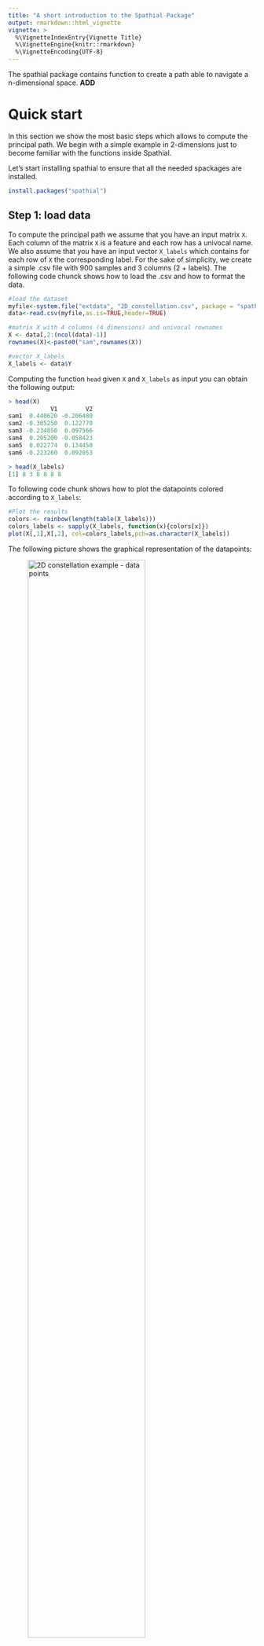 ```yaml
---
title: "A short introduction to the Spathial Package"
output: rmarkdown::html_vignette
vignette: >
  %\VignetteIndexEntry{Vignette Title}
  %\VignetteEngine{knitr::rmarkdown}
  %\VignetteEncoding{UTF-8}
---
```

The spathial package contains function to create a path able to navigate a n-dimensional space. __ADD__

# Quick start
In this section we show the most basic steps which allows to compute the principal path. We begin with a simple example in 2-dimensions just to become familiar with the functions inside Spathial. 

Let's start installing spathial to ensure that all the needed spackages are installed.

```r
install.packages("spathial")
```

## Step 1: load data
To compute the principal path we assume that you have an input matrix ```X```. Each column of the matrix ```X``` is a feature and each row has a univocal name. We also assume that you have an input vector ```X_labels``` which contains for each row of ```X``` the corresponding label. For the sake of simplicity, we create a simple .csv file with 900 samples and 3 columns (2 + labels). The following code chunck shows how to load the .csv and how to format the data.

```r
#load the dataset
myfile<-system.file("extdata", "2D_constellation.csv", package = "spathial")
data<-read.csv(myfile,as.is=TRUE,header=TRUE)

#matrix X with 4 columns (4 dimensions) and univocal rownames
X <- data[,2:(ncol(data)-1)]
rownames(X)<-paste0("sam",rownames(X))

#vector X_labels
X_labels <- data$Y
```

Computing the function ```head``` given ```X``` and ```X_labels``` as input you can obtain the following output:

```r
> head(X)
            V1        V2
sam1  0.440620 -0.206480
sam2 -0.305250  0.122770
sam3 -0.234850  0.097566
sam4  0.205200 -0.058423
sam5  0.022774  0.134450
sam6 -0.223260  0.092053

> head(X_labels)
[1] 8 3 8 8 8 8
```

To following code chunk shows how to plot the datapoints colored according to ```X_labels```:

```r
#Plot the results
colors <- rainbow(length(table(X_labels)))
colors_labels <- sapply(X_labels, function(x){colors[x]})
plot(X[,1],X[,2], col=colors_labels,pch=as.character(X_labels))
```

The following picture shows the graphical representation of the datapoints:

![_2D constellation example - data points_](figures/2D_constellation/datapoints.png){width=75%}

## Step 2: select the boundaries
The fist step to compute the principal path consists in selecting the starting and the ending points. The package spathial gives you the function ```spathialBoundaryIds``` which takes as input the matrix ```X```, the corresponding labels ```X_labels``` and the parameters ```mode```, ```from``` and ```to```.

The parameter ```mode``` has to assume one the following values:

* __1__ _(default)_: the user can randomly choose the starting and the ending points directly from the 2D representations of the data points. In this case the values of the parameters ```from``` and ```to``` are not considered.
* __2__: the starting point is the centroid of all the data points labelled as the parameter ```from```, while the ending point is the centroid of all the data points labelled as the parameter ```to```.
* __3__: the starting point is the data point with the univocal rowname equal to the parameter ```from``` while the ending point is the data point with the univocal rowname equal to the parameter ```to```.

The output of the function ```spathialBoundaryIds``` is a list with the following content:

* __X__: the initial input matrix ```X``` plus the starting and the ending points;   
* __X_labels__: the initial vector ```X_labels``` inclusive of the labels of the starting and the ending points; 
* __boundary_ids__: the rowname of the starting and the ending points.

__N.B.__ The matrix ```X``` and the vector ```X_labels``` change only when ```mode=2``` (the resulting matrix and vector have two additional elements, corresponding to the centroids).

The following code chuncks show how to use the function ```spathialBoundaryIds```, with different values of the parameter ```mode```, and how to extract the output:

```r
#mode=1
boundary_init <- spathial::spathialBoundaryIds(X, X_labels, mode=1)
```

```r
#mode=2
boundary_init <- spathial::spathialBoundaryIds(X, X_labels, mode=2, from=3, to=6)
```

```r
#mode=3
boundary_init <- spathial::spathialBoundaryIds(X, X_labels, mode=3, from="sam123", to="sam456")
```

```r
#take the output from the variable boundary_init
boundary_ids <- boundary_init$boundary_ids
X <- boundary_init$X
X_labels <- boundary_init$X_labels
```

```r
#Plot the results
boundaries <- X[which(rownames(X) == boundary_ids[1] | rownames(X) == boundary_ids[2]),]
plot(X[,1],X[,2], col=colors_labels, pch=as.character(X_labels))
points(boundaries[,1],boundaries[,2], pch="x",col="black",cex=4)
```

The following picture shows the boundaries when ```mode=2```, ```from=3``` and ```to=6```:

![_2D constellation example - boundaries_](figures/2D_constellation/boundaries.png){width=75%}

## Step 3: prefiltering (optional)
The principal path is an algorithm intrinsically global. If you are searching for a path which does not involve the whole dataset, you can perform the function ```spathialPrefiltering```  before the principal path algorithm is applied, otherwise this filtering procedure is not due.

The function ```spathialPrefiltering``` takes as input the matrix ```X```, the corresponding labels ```X_labels``` and the boundaries ```boundary_ids``` which are the result of the function ```spathialBoundaryIds```.

The output of the function ```spathialPrefiltering``` is a list with the following content:

* __mask__: the indexes of the samples to preserve;   
* __boundary_ids_filtered__: the rowname of the starting and the ending points.

The following code chunck shows how to use the function ```spathialPrefiltering``` and how to extract the output:

```r
# Prefilter data
filter_res <- spathial::spathialPrefiltering(X, X_labels, boundary_ids)
mask <- filter_res$mask
boundary_ids <- filter_res$boundary_ids

#Plot the results
boundaries <- X[which(rownames(X) == boundary_ids[1] | rownames(X) == boundary_ids[2]),]
X_garbage <- X[!mask,]

plot(X[,1],X[,2], col=colors_labels, pch=as.character(X_labels))
points(boundaries[,1],boundaries[,2], pch="x",col="black",cex=4)
points(X_garbage[,1],X_garbage[,2], col="gray", pch=4)
```

The following picture shows the result of the plot:

![_2D constellation example - prefiltering_](figures/2D_constellation/prefiltering.png){width=75%}

## Step 4: principal path
The function ```spathialWay``` computes the principal path algorithm and gives as output the principal path points. It takes as input the matrix ```X```, the labels ```X_labels```, the boundaries ```boundary_ids``` and the parameters ```NC``` and ```neighbors```. 
```NC``` is the desired number of waypoints of the resulting principal path. For example, given ```NC=10``` the resulting principal path will be composed of 10 waypoints plus the starting and the ending points. 

For the sake of simplicity, in this section we discuss only the simple version with ```neighbors=0```, which is the default value. We discuss more complex examples in the next section.

The output of the function ```spathialWay``` is a list with the following content:

* __ppath__: the waypoints of the principal path;   
* __perturbed_paths__: the waypoints of all the perturbed paths.

With ```neighbors=0``` the value of the output ```perturbed_path``` will be always equal to ```NULL```.

The following code chuncks show how to use the function ```spathialWay```, with or without prefiltering, and how to extract the output:

```r
# Compute principal path without prefiltering
NC <- 50
spathial_res <- spathial::spathialWay(X, X_labels, boundary_ids, NC, neighbors = 0)
```

```r
# Compute principal path after prefiltering
X_filtered <- X[mask,]
X_labels_filtered <- X_labels[mask]
NC <- 50
spathial_res <- spathial::spathialWay(X_filtered, X_labels_filtered, boundary_ids, NC, neighbors = 0)
```

The next subsection shows hot to use the result ```spathial_res```.

## Step 5: understanding the results
The package Spathial includes three different functions to understand the output of the principal path algorithm: ```spathialPlot```, ```spathialLables``` and ```spathialStatistics```. The following subsections describe what they do and how to use each of them.

### Plot principal path
The function ```spathialPlot``` plots the principal path together with all the data points (filtered and not) and the boundaries. The function takes as input the matrix ```X``` (the initial version), the vector ```X_labels```, the boundaries ```boundary_ids```, the output of the principal path algorithm ```spathial_res```, the parameter ```perplexity value``` (default 30) and the parameter ```mask``` which is one of the result of the prefiltering and it is ```NULL``` when the prefiltering is not computed.
When the input matrix ```X``` has more than 2 columns, the function reduce the dimension of the space from N (>2) to 2 using the t-SNE algorithm.

The following code chuncks show hot to use the function ```spathialPlot``` with the principal path generated during the previous step (with and without prefiltering):

```r
#Plot principal path with prefiltering - mask not NULL
spathial::spathialPlot(X, X_labels, boundary_ids, spathial_res, perplexity_value=30, mask)

#Plot principal path without prefiltering - mask NULL
spathial::spathialPlot(X, X_labels, boundary_ids, spathial_res, perplexity_value=30)
```

The following pictures show the output of the function ```spathialPlot``` for both the examples:

![_2D constellation example - principal path without prefiltering_](figures/2D_constellation/pp_no_prefiltering.png){width=75%}


![2D constellation example - principal path with prefiltering](figures/2D_constellation/pp_prefiltering.png){width=75%}

### Compute lables with Knn
The function ```spathialLables``` assignes to each waypoints of the principal path a lables considering the labels of the nearest point in the data space. This type of analysis can be useful when you want to verify if the path moves respecting a specific evolution. The function takes as input the matrix ```X``` (which is composed only by the preserved samples if you compute the prefiltering), the vector ```X_labels``` and the output of the principal path algorithm ```spathial_res```. The output are the labels for each waypoints of the principal path.

The following code chuncks show how to use the function ```spathialLabels``` and how to plot the result:

```r
#Matrix X not filtered
ppath_labels <- spathial::spathialLabels(X, X_labels, spathial_res)
#Plot the results
ppath_labels <- as.vector(ppath_labels)
colors_labels_ppath <- sapply(ppath_labels, function(y){colors[as.integer(y)]})
plot(c(1:length(ppath_labels)), c(ppath_labels), col=colors_labels_ppath, pch=as.character(ppath_labels))
```

```r
#Matrix X filtered
#Labels for each waypoint with knn
ppath_labels <- spathial::spathialLabels(X_filtered, X_labels_filtered, spathial_res)

#Plot the results
ppath_labels<- as.vector(ppath_labels)
colors_labels_ppath <- sapply(ppath_labels, function(y){colors[as.integer(y)]})
plot(c(1:length(ppath_labels)), c(ppath_labels), col=colors_labels_ppath, pch=as.character(ppath_labels))
```

The following pictures show the labels for each waypoint for both the previous examples:

![_2D constellation example - labels of the principal path without prefiltering_](figures/2D_constellation/labels_no_prefiltering.png){width=75%}


![_2D constellation example - labels of the principal path with prefiltering_](figures/2D_constellation/labels.png){width=75%}

### Compute the statistics
The function ```spathialStatistics``` returns some statistics related to result of the principal path algorithm ```spathial_res```.
In particular, here we want to focus on how much each feature (a coordinate of the N-dimensional space) is involved along the evolution of the principal path. 

For this reason, the output of the function ```spathialStatistics``` is a list with the following content:

* __correlations__;
* __fisher_correlations__; gives for each f
* __rank_scores__.

Given the simplified scenario where the parameter ```neighbors``` of the function ```spathialWay``` is always equal to ```0```, the output of the function ```spathialStatistics``` is simplified as follow:

* __correlations__: gives for each features the correlation value with the evolution of the principal path;
* __fisher_correlations__: NULL;
* __rank_scores__: NULL.

The following code chuncks show how to use the function ```spathialStatistics``` and how to plot the results:

```r
#Statistics about each feature of the path
statistics <- spathial::spathialStatistics(spathial_res)
```

```r
#Plot the results
corr_values <- as.numeric(unlist(statistics$correlations))

sub_correlation_matrix <- matrix(data=0, nrow = (length(corr_values)), ncol = 1)
colnames(sub_correlation_matrix) <- "pp"
rownames(sub_correlation_matrix) <- colnames(X)
sub_correlation_matrix[,ncol(sub_correlation_matrix)] <- corr_values

library(corrplot)
library(RColorBrewer)
corrplot(sub_correlation_matrix, method="circle", is.corr=FALSE, cl.pos = "r", cl.ratio = 1, cl.lim = c(-1,1))
```

The following pictures show how much each feature is correlated with the evolution of the principal path (for both the principath paths with and without prefiltering):

![_2D constellation example - correlation features/evolution without prefiltering_](figures/2D_constellation/correlations_no_prefiltering.png){width=35%} 

![_2D constellation example - correlation features/evolution with prefiltering_](figures/2D_constellation/correlations_prefiltering.png){width=35%}


__N.B.__: all the other blocks are intentionally blank, beacuse not interesting for our goal.

#A slightly more complex example
In this section we show another example with more than 2-dimensions. In this case our input matrix ```X``` is a reduced version of the TCGA Liver Cancer dataset which is composed only by the 100 features (genes) with the highest variance. The vector ```X_labels``` contains the information about the patiens. In particular, the label is 2 when the patiens is healthy, 1 otherwise.

In this case, the aim of the example is to navigate the space fram the centroid of the healthy patients to the centroid of the unhealthy patients in order to gradually morphing from one health state to the other.

The prefiltering won't be executed since we are searching for a global solution.

The following code chuncks show how to compute the principal path algorithm:

```r
#Load data
myfile<-system.file("extdata", "liver_tcga_example1.csv", package = "spathial")
data<-read.csv(myfile,as.is=TRUE,header=TRUE)
X <- data[,2:(dim(data)[2]-1)]
X_labels <- data[,dim(data)[2]]
rownames(X)<-data[,1]

# Choose the starting and the ending points
boundary_init <- spathial::spathialBoundaryIds(X, X_labels, mode=2, from=2, to=1)#from="TCGA-DD-A39W-11A-11R-A213-07", to="TCGA-G3-AAV2-01A-11R-A37K-07")
boundary_ids <- boundary_init$boundary_ids
X <- boundary_init$X
X_labels <- boundary_init$X_labels

# Compute spathial
NC <- 50
spathial_res <- spathial::spathialWay(X, X_labels, boundary_ids, NC, neighbors = 0)
```
What follow is the code to analize the results:

```r
#Labels for each waypoint with knn
ppath_labels <- spathial::spathialLabels(X, X_labels, spathial_res)

#Plot the path in 2D using Rtsne
spathial::spathialPlot(X, X_labels, boundary_ids, spathial_res, perplexity_value=30)

#Correlation along the path
spathial::statistics <- spathialStatistics(spathial_res)
```
The result of the ```spathialLabels``` function can be plotted with the following script:

```r
ppath_labels <- as.vector(ppath_labels)
colors <- rainbow(length(table(X_labels)))
colors_labels_ppath <- sapply(ppath_labels, function(y){colors[as.integer(y)]})
plot(c(1:length(ppath_labels)), c(ppath_labels), col=colors_labels_ppath, pch=as.character(ppath_labels))
```

The following pictures shows the labels of the principal path and the result of the function ```spathialPlot```:

![_Liver example: principal path labels_](figures/liver_tcga_singlepath/labels.png){width=50%}

![_Liver example: principal path_](figures/liver_tcga_singlepath/pp_plot.png){width=50%}

In this case, the statistics are particular interesting. 
In fact, they contains information about the correlation between each feature (genes) of the principal path and a vector from 1 to NC+2 (where NC is the number of waypoints) and help to find the genes particularly involved with the evolution from the healthy to the unhealthy state.

The following code chunck show how to plot the 20 features more involved in the evolution:

```r
corr_values <- as.numeric(unlist(statistics$correlations))
arg_sort <- rank(-abs(corr_values))
indexes <- which(arg_sort < 20)

sub_correlation_matrix <- matrix(data=0, nrow = (length(indexes)), ncol = 1)
colnames(sub_correlation_matrix) <- "pp"
rownames(sub_correlation_matrix) <- colnames(X[indexes])
sub_correlation_matrix[,ncol(sub_correlation_matrix)] <- corr_values[indexes]

library(corrplot)
library(RColorBrewer)
corrplot(sub_correlation_matrix, method="circle", is.corr=FALSE, cl.pos = "r", cl.ratio = 1, cl.lim = c(-1,1))

```

The following picture shows the corresponding output:

![_Liver example: correlation feature/evolution_](figures/liver_tcga_singlepath/correlation.png){width=50%}

This picture identifies the genes that could be particolarly involved during the evolution from healthy to unhealthy. 

#How to work with high-dimensional data
When you want to work with high dimensional data, one of the problems that could occur is the overfitting. This means that the principal path algorithm could find a lot of different features all correlated with the evolution from the starting point to the ending one. 

If you are interested in finding a restricted group of features which are very correlated with the evolution, we suggest to use a more complex version of the function ```spathialWay```. It takes as input the parameter ```neighbour > 0``` and perform a refined version of the principal path algorithm.

The following picture graphically explain how this version of the function ```spathialWay``` works when ```neighbour = 2```:

![_Graphical examplanetion of the perturbed path_](figures/liver_tcga_multipath/simple_multipath_example.png){width=50%}

It selects the ```neighbour``` nearest data points to the starting and the ending points and computes the principal path algorithm for each combination. This refined procedure allows to compute ```neighbour*neighbour``` paths: one of them is the normal principal path and the others can be considered as perturbation of the first one.

The correlation can now be computed as mean of the correlations of each path. In this case, the statistics output is enriched with the ```fisher_correlations``` and the ```rank_scores``` parameters.

The following code chunck shows an example of the ```spathialWay``` function with ```neighbour = 1``` and the same dataset of the previous example:

```r
####Load input data
myfile<-system.file("extdata", "liver_tcga_example1.csv", package = "spathial")
data<-read.csv(myfile,as.is=TRUE,header=TRUE)
X <- data[,2:(ncol(data)-1)]
rownames(X)<-paste0("sam",rownames(X))
X_labels <- data$Y

#### Choose the starting and the ending points
boundary_init <- spathialBoundaryIds(X, X_labels, mode=2, from=2, to=1)
boundary_ids <- boundary_init$boundary_ids
X <- boundary_init$X
X_labels <- boundary_init$X_labels

# Compute spathial
NC <- 50
spathial_res <- spathialWay(X, X_labels, boundary_ids, NC, neighbors = 1)

#Plot the path in 2D using Rtsne
spathialPlot(X, X_labels, boundary_ids, spathial_res, perplexity_value=30)

# ####Correlation along the path
statistics <- spathialStatistics(spathial_res)

#Plot the results
corr_values <- as.numeric(unlist(statistics$correlations))
arg_sort <- rank(-abs(corr_values))
indexes <- which(arg_sort < 20)

sub_correlation_matrix <- matrix(data=0, nrow = (length(indexes)), ncol = 1)
colnames(sub_correlation_matrix) <- "pp"
rownames(sub_correlation_matrix) <- colnames(X[indexes])
sub_correlation_matrix[,ncol(sub_correlation_matrix)] <- corr_values[indexes]

library(corrplot)
library(RColorBrewer)
corrplot(sub_correlation_matrix, method="circle", is.corr=FALSE, cl.pos = "r", cl.ratio = 1, cl.lim = c(-1,1))
```

The following pictures show the output of the example:

![_Liver example: principal and perturbed paths_](figures/liver_tcga_multipath/multipath.png){ width=50% }

__Warning__: the grater is the value of the parameter ```neighbour > 5```, the slower is the algorithm. Our recommendation is to use ```neighbour < 5```. 







